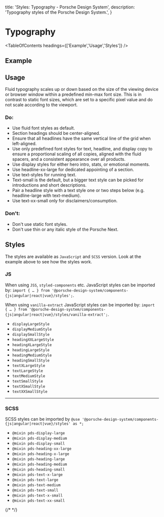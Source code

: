 
  title: 'Styles: Typography - Porsche Design System',
  description: 'Typography styles of the Porsche Design System.',
}

# Typography

<TableOfContents headings={['Example','Usage','Styles']} />

## Example

<ComponentExample codeSample={stylesTypographyExample} disableOpenInStackblitz={true} fixedBackgroundColor={themeLightBackgroundBase} />

## Usage

Fluid typography scales up or down based on the size of the viewing device or browser window within a predefined min-max
font size. This is in contrast to static font sizes, which are set to a specific pixel value and do not scale according
to the viewport.

### Do:

- Use fluid font styles as default.
- Section headings should be center-aligned.
- Ensure that all headlines have the same vertical line of the grid when left-aligned.
- Use only predefined font styles for text, headline, and display copy to ensure a proportional scaling of all copies,
aligned with the fluid spacers, and a consistent appearance over all products.
- Use display styles for either hero intro, stats, or emotional moments.
- Use headline-xx-large for dedicated appointing of a section.
- Use text-styles for running text.
- Text-small is the default, but a bigger text style can be picked for introductions and short descriptions.
- Pair a headline style with a text style one or two steps below (e.g. headline-large with text-medium).
- Use text-xx-small only for disclaimers/consumption.

### Don't:

- Don't use static font styles.
- Don't use thin or any italic style of the Porsche Next.

## Styles

The styles are available as `JavaScript` and `SCSS` version. Look at the example above to see how the styles work.

### JS

When using `JSS`, `styled-components` etc. JavaScript styles can be imported by:
`import { … } from '@porsche-design-system/components-{js|angular|react|vue}/styles';`.

When using `vanilla-extract` JavaScript styles can be imported by:
`import { … } from '@porsche-design-system/components-{js|angular|react|vue}/styles/vanilla-extract';`.

- `displayLargeStyle`
- `displayMediumStyle`
- `displaySmallStyle`
- `headingXXLargeStyle`
- `headingXLargeStyle`
- `headingLargeStyle`
- `headingMediumStyle`
- `headingSmallStyle`
- `textXLargeStyle`
- `textLargeStyle`
- `textMediumStyle`
- `textSmallStyle`
- `textXSmallStyle`
- `textXXSmallStyle`

---

### SCSS

SCSS styles can be imported by `@use '@porsche-design-system/components-{js|angular|react|vue}/styles' as *;`

- `@mixin pds-display-large`
- `@mixin pds-display-medium`
- `@mixin pds-display-small`
- `@mixin pds-heading-xx-large`
- `@mixin pds-heading-x-large`
- `@mixin pds-heading-large`
- `@mixin pds-heading-medium`
- `@mixin pds-heading-small`
- `@mixin pds-text-x-large`
- `@mixin pds-text-large`
- `@mixin pds-text-medium`
- `@mixin pds-text-small`
- `@mixin pds-text-x-small`
- `@mixin pds-text-xx-small`

{/* <script lang="ts">

  @Component({
  components: {
  ExampleStylesTypography
},
})
  codeExample = getStylesTypographyCodeSamples();

  public mounted(): void {
  adjustSelectedFramework(this.codeExample);
}
}
</script> */}
